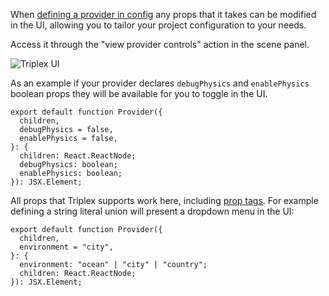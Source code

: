 When [defining a provider in config](/docs/api-reference/config#provider) any
props that it takes can be modified in the UI, allowing you to tailor your
project configuration to your needs.

Access it through the "view provider controls" action in the scene panel.

![Triplex UI](/ui/provider-config.png)

As an example if your provider declares `debugPhysics` and `enablePhysics`
boolean props they will be available for you to toggle in the UI.

```tsx
export default function Provider({
  children,
  debugPhysics = false,
  enablePhysics = false,
}: {
  children: React.ReactNode;
  debugPhysics: boolean;
  enablePhysics: boolean;
}): JSX.Element;
```

All props that Triplex supports work here, including
[prop tags](/docs/user-guide/prop-tags). For example defining a string literal
union will present a dropdown menu in the UI:

```tsx
export default function Provider({
  children,
  environment = "city",
}: {
  environment: "ocean" | "city" | "country";
  children: React.ReactNode;
}): JSX.Element;
```
